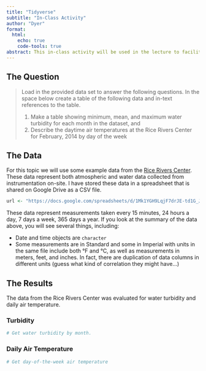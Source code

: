 ```yaml
---
title: "Tidyverse"
subtitle: "In-Class Activity"
author: "Dyer"
format: 
  html:
    echo: true 
    code-tools: true
abstract: This in-class activity will be used in the lecture to facilitate the use of several aspects relevant to applying the 'verbs' of data manipulation using the `tidyverse` library.
---
```



## The Question

> Load in the provided data set to answer the following questions.  In the space below create a table of the following data and in-text references to the table.   
>
>  1. Make a table showing minimum, mean, and maximum water turbidity for each month in the dataset, and     
>  2. Describe the daytime air temperatures at the Rice Rivers Center for February, 2014 by day of the week



## The Data

For this topic we will use some example data from the [Rice Rivers Center](https://ricerivers.vcu.edu).  These data represent both atmospheric and water data collected from instrumentation on-site.  I have stored these data in a spreadsheet that is shared on Google Drive as a CSV file.

```r
url <- "https://docs.google.com/spreadsheets/d/1Mk1YGH9LqjF7drJE-td1G_JkdADOU0eMlrP01WFBT8s/pub?gid=0&single=true&output=csv"
```

These data represent measurements taken every 15 minutes, 24 hours a day, 7 days a week, 365 days a year.  If you look at the summary of the data above, you will see several things, including:

- Date and time objects are `character`
- Some measurements are in Standard and some in Imperial with units in the same file include both °F and °C, as well as measurements in meters, feet, and inches.  In fact, there are duplication of data columns in different units (guess what kind of correlation they might have...)

## The Results

The data from the Rice Rivers Center was evaluated for water turbidity and daily air temperature.

### Turbidity 

```r
# Get water turbidity by month.

```



### Daily Air Temperature

```r
# Get day-of-the-week air temperature

```


